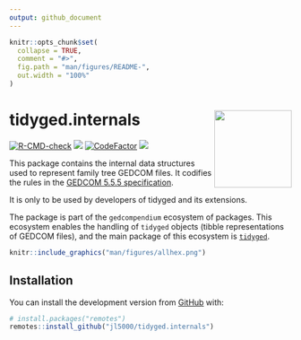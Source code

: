 ```yaml
---
output: github_document
---
```


<!-- README.md is generated from README.Rmd. Please edit that file -->

```r
knitr::opts_chunk$set(
  collapse = TRUE,
  comment = "#>",
  fig.path = "man/figures/README-",
  out.width = "100%"
)
```

# tidyged.internals <img src='man/figures/logo.png' align="right" height="138" />

<!-- badges: start -->
[![R-CMD-check](https://github.com/jl5000/tidyged.internals/workflows/R-CMD-check/badge.svg)](https://github.com/jl5000/tidyged.internals/actions)
[![](https://codecov.io/gh/jl5000/tidyged.internals/branch/main/graph/badge.svg)](https://codecov.io/gh/jl5000/tidyged.internals)
[![CodeFactor](https://www.codefactor.io/repository/github/jl5000/tidyged.internals/badge)](https://www.codefactor.io/repository/github/jl5000/tidyged.internals)
[![](https://img.shields.io/badge/lifecycle-experimental-orange.svg)](https://www.tidyverse.org/lifecycle/#experimental)
<!-- badges: end -->

This package contains the internal data structures used to represent family tree GEDCOM files. It codifies the rules in the [GEDCOM 5.5.5 specification](https://www.gedcom.org/gedcom.html).

It is only to be used by developers of tidyged and its extensions.

The package is part of the `gedcompendium` ecosystem of packages. This ecosystem enables the handling of `tidyged` objects (tibble representations of GEDCOM files), and the main package of this ecosystem is [`tidyged`](https://jl5000.github.io/tidyged/).


```r
knitr::include_graphics("man/figures/allhex.png")
```



## Installation

You can install the development version from [GitHub](https://github.com/) with:

``` r
# install.packages("remotes")
remotes::install_github("jl5000/tidyged.internals")
```

